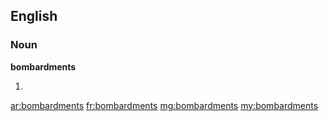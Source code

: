==English==

===Noun===
'''bombardments'''

# {{plural of|[[bombardment]]}}

[[ar:bombardments]]
[[fr:bombardments]]
[[mg:bombardments]]
[[my:bombardments]]